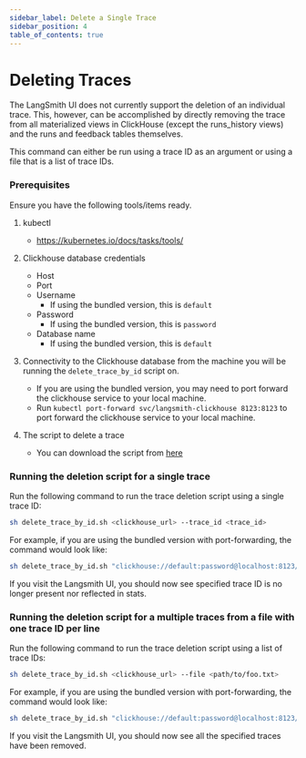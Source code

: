 ```yaml
---
sidebar_label: Delete a Single Trace
sidebar_position: 4
table_of_contents: true
---
```


# Deleting Traces

The LangSmith UI does not currently support the deletion of an individual trace. This, however, can be accomplished by directly removing the trace from all materialized views in ClickHouse (except the runs_history views) and the runs and feedback tables themselves.

This command can either be run using a trace ID as an argument or using a file that is a list of trace IDs.

### Prerequisites

Ensure you have the following tools/items ready.

1. kubectl

   - https://kubernetes.io/docs/tasks/tools/

2. Clickhouse database credentials

   - Host
   - Port
   - Username
     - If using the bundled version, this is `default`
   - Password
     - If using the bundled version, this is `password`
   - Database name
     - If using the bundled version, this is `default`

3. Connectivity to the Clickhouse database from the machine you will be running the `delete_trace_by_id` script on.

   - If you are using the bundled version, you may need to port forward the clickhouse service to your local machine.
   - Run `kubectl port-forward svc/langsmith-clickhouse 8123:8123` to port forward the clickhouse service to your local machine.

4. The script to delete a trace

   - You can download the script from [here](https://github.com/langchain-ai/helm/blob/main/charts/langsmith/scripts/delete_trace_by_id.sh)

### Running the deletion script for a single trace

Run the following command to run the trace deletion script using a single trace ID:

```bash
sh delete_trace_by_id.sh <clickhouse_url> --trace_id <trace_id>
```

For example, if you are using the bundled version with port-forwarding, the command would look like:

```bash
sh delete_trace_by_id.sh "clickhouse://default:password@localhost:8123/default" --trace_id 4ec70ec7-0808-416a-b836-7100aeec934b
```

If you visit the Langsmith UI, you should now see specified trace ID is no longer present nor reflected in stats.

### Running the deletion script for a multiple traces from a file with one trace ID per line

Run the following command to run the trace deletion script using a list of trace IDs:

```bash
sh delete_trace_by_id.sh <clickhouse_url> --file <path/to/foo.txt>
```

For example, if you are using the bundled version with port-forwarding, the command would look like:

```bash
sh delete_trace_by_id.sh "clickhouse://default:password@localhost:8123/default" --file path/to/traces.txt
```

If you visit the Langsmith UI, you should now see all the specified traces have been removed.
